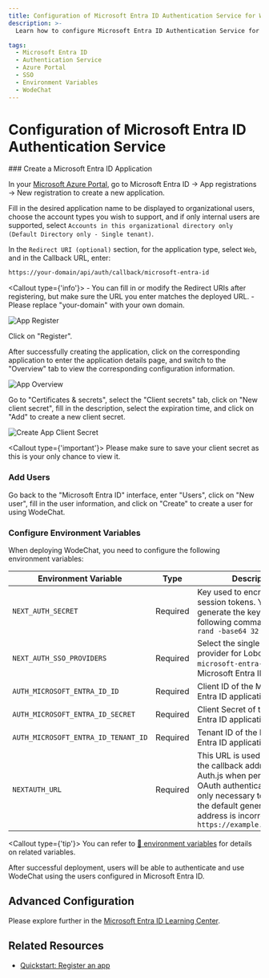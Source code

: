 ```yaml
---
title: Configuration of Microsoft Entra ID Authentication Service for WodeChat
description: >-
  Learn how to configure Microsoft Entra ID Authentication Service for WodeChat, create applications, add users, and set up environment variables for seamless integration.

tags:
  - Microsoft Entra ID
  - Authentication Service
  - Azure Portal
  - SSO
  - Environment Variables
  - WodeChat
---
```


# Configuration of Microsoft Entra ID Authentication Service

<Steps>
  ### Create a Microsoft Entra ID Application

  In your [Microsoft Azure Portal][microsoft-azure-portal], go to Microsoft Entra ID -> App registrations -> New registration to create a new application.

  Fill in the desired application name to be displayed to organizational users, choose the account types you wish to support, and if only internal users are supported, select `Accounts in this organizational directory only (Default Directory only - Single tenant)`.

  In the `Redirect URI (optional)` section, for the application type, select `Web`, and in the Callback URL, enter:

  ```bash
  https://your-domain/api/auth/callback/microsoft-entra-id
  ```

  <Callout type={'info'}>
    - You can fill in or modify the Redirect URIs after registering, but make sure the URL you enter
      matches the deployed URL. - Please replace "your-domain" with your own domain.
  </Callout>

  <Image alt="App Register" inStep src="https://github.com/lobehub/lobe-chat/assets/13883964/4f9d83bd-b3fc-4abc-bcf4-ccbad65c219d" />

  Click on "Register".

  After successfully creating the application, click on the corresponding application to enter the application details page, and switch to the "Overview" tab to view the corresponding configuration information.

  <Image alt="App Overview" inStep src="https://github.com/lobehub/lobe-chat/assets/13883964/48a0b702-05bd-4ce4-a007-a8ad00a36e5a" />

  Go to "Certificates & secrets", select the "Client secrets" tab, click on "New client secret", fill in the description, select the expiration time, and click on "Add" to create a new client secret.

  <Image alt="Create App Client Secret" inStep src="https://github.com/lobehub/lobe-chat/assets/13883964/c9d66fa0-158c-4bd3-a1fa-969e638259d2" />

  <Callout type={'important'}>
    Please make sure to save your client secret as this is your only chance to view it.
  </Callout>

  ### Add Users

  Go back to the "Microsoft Entra ID" interface, enter "Users", click on "New user", fill in the user information, and click on "Create" to create a user for using WodeChat.

  ### Configure Environment Variables

  When deploying WodeChat, you need to configure the following environment variables:

  | Environment Variable                | Type     | Description                                                                                                                                                                                                                |
  | ----------------------------------- | -------- | -------------------------------------------------------------------------------------------------------------------------------------------------------------------------------------------------------------------------- |
  | `NEXT_AUTH_SECRET`                  | Required | Key used to encrypt Auth.js session tokens. You can generate the key using the following command: `openssl rand -base64 32`                                                                                                |
  | `NEXT_AUTH_SSO_PROVIDERS`           | Required | Select the single sign-on provider for LoboChat. Use `microsoft-entra-id` for Microsoft Entra ID.                                                                                                                          |
  | `AUTH_MICROSOFT_ENTRA_ID_ID`        | Required | Client ID of the Microsoft Entra ID application.                                                                                                                                                                           |
  | `AUTH_MICROSOFT_ENTRA_ID_SECRET`    | Required | Client Secret of the Microsoft Entra ID application.                                                                                                                                                                       |
  | `AUTH_MICROSOFT_ENTRA_ID_TENANT_ID` | Required | Tenant ID of the Microsoft Entra ID application.                                                                                                                                                                           |
  | `NEXTAUTH_URL`                      | Required | This URL is used to specify the callback address for Auth.js when performing OAuth authentication. It is only necessary to set it when the default generated redirect address is incorrect. `https://example.com/api/auth` |

  <Callout type={'tip'}>
    You can refer to [📘 environment
    variables](/docs/self-hosting/environment-variable#microsoft-entra-id) for details on related
    variables.
  </Callout>
</Steps>

<Callout>
  After successful deployment, users will be able to authenticate and use WodeChat using the users
  configured in Microsoft Entra ID.
</Callout>

## Advanced Configuration

Please explore further in the [Microsoft Entra ID Learning Center][microsoft-learn-entra].

## Related Resources

- [Quickstart: Register an app][microsoft-entra-register-app]

[microsoft-azure-portal]: https://portal.azure.com/
[microsoft-entra-register-app]: https://learn.microsoft.com/en-us/entra/identity-platform/quickstart-register-app
[microsoft-learn-entra]: https://learn.microsoft.com/en-us/entra/identity/
